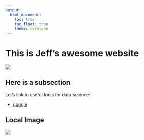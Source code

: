 ```yaml
---
output: 
  html_document:
    toc: true
    toc_float: true
    theme: cerulean
---
```


# This is Jeff's awesome website

![](https://media.giphy.com/media/drXGoW1iudhKw/giphy.gif)

## Here is a subsection 
Let's link to useful tools for data science: 

* [google](https://www.google.com/)

## Local Image

![](images/xolo.jpg)
